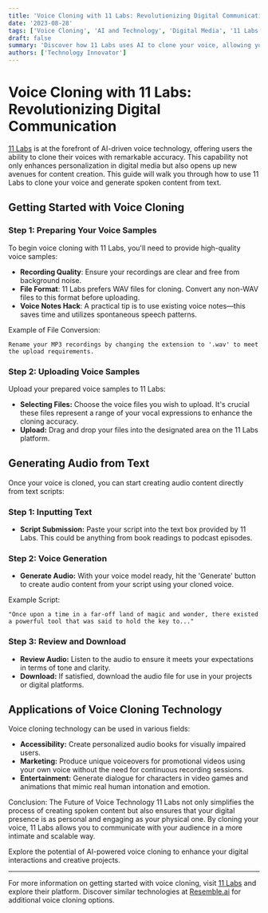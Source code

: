```yaml
---
title: 'Voice Cloning with 11 Labs: Revolutionizing Digital Communication'
date: '2023-08-28'
tags: ['Voice Cloning', 'AI and Technology', 'Digital Media', '11 Labs']
draft: false
summary: 'Discover how 11 Labs uses AI to clone your voice, allowing you to create personalized audio content simply from text.'
authors: ['Technology Innovator']
---
```


# Voice Cloning with 11 Labs: Revolutionizing Digital Communication

[11 Labs](https://beta.elevenlabs.io/) is at the forefront of AI-driven voice technology, offering users the ability to clone their voices with remarkable accuracy. This capability not only enhances personalization in digital media but also opens up new avenues for content creation. This guide will walk you through how to use 11 Labs to clone your voice and generate spoken content from text.

## Getting Started with Voice Cloning

### Step 1: Preparing Your Voice Samples

To begin voice cloning with 11 Labs, you'll need to provide high-quality voice samples:

- **Recording Quality**: Ensure your recordings are clear and free from background noise.
- **File Format**: 11 Labs prefers WAV files for cloning. Convert any non-WAV files to this format before uploading.
- **Voice Notes Hack**: A practical tip is to use existing voice notes—this saves time and utilizes spontaneous speech patterns.

Example of File Conversion:

```plaintext
Rename your MP3 recordings by changing the extension to '.wav' to meet the upload requirements.
```

### Step 2: Uploading Voice Samples

Upload your prepared voice samples to 11 Labs:

- **Selecting Files:** Choose the voice files you wish to upload. It's crucial these files represent a range of your vocal expressions to enhance the cloning accuracy.
- **Upload:** Drag and drop your files into the designated area on the 11 Labs platform.

## Generating Audio from Text

Once your voice is cloned, you can start creating audio content directly from text scripts:

### Step 1: Inputting Text

- **Script Submission:** Paste your script into the text box provided by 11 Labs. This could be anything from book readings to podcast episodes.

### Step 2: Voice Generation

- **Generate Audio:** With your voice model ready, hit the 'Generate' button to create audio content from your script using your cloned voice.

Example Script:

```plainText
"Once upon a time in a far-off land of magic and wonder, there existed a powerful tool that was said to hold the key to..."
```

### Step 3: Review and Download

- **Review Audio:** Listen to the audio to ensure it meets your expectations in terms of tone and clarity.
- **Download:** If satisfied, download the audio file for use in your projects or digital platforms.

## Applications of Voice Cloning Technology

Voice cloning technology can be used in various fields:

- **Accessibility:** Create personalized audio books for visually impaired users.
- **Marketing:** Produce unique voiceovers for promotional videos using your own voice without the need for continuous recording sessions.
- **Entertainment:** Generate dialogue for characters in video games and animations that mimic real human intonation and emotion.

Conclusion: The Future of Voice Technology
11 Labs not only simplifies the process of creating spoken content but also ensures that your digital presence is as personal and engaging as your physical one. By cloning your voice, 11 Labs allows you to communicate with your audience in a more intimate and scalable way.

Explore the potential of AI-powered voice cloning to enhance your digital interactions and creative projects.

---

For more information on getting started with voice cloning, visit [11 Labs](https://beta.elevenlabs.io/) and explore their platform. Discover similar technologies at [Resemble.ai](http://resemble.ai/) for additional voice cloning options.
